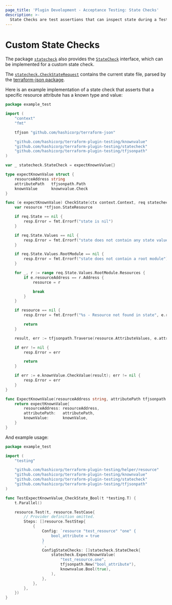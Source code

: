 ```yaml
---
page_title: 'Plugin Development - Acceptance Testing: State Checks'
description: >-
  State Checks are test assertions that can inspect state during a TestStep. Custom State Checks can be implemented.
---
```


# Custom State Checks

The package [`statecheck`](https://pkg.go.dev/github.com/hashicorp/terraform-plugin-testing/statecheck) also provides the [`StateCheck`](https://pkg.go.dev/github.com/hashicorp/terraform-plugin-testing/statecheck#StateCheck) interface, which can be implemented for a custom state check.

The [`statecheck.CheckStateRequest`](https://pkg.go.dev/github.com/hashicorp/terraform-plugin-testing/statecheck#CheckStateRequest) contains the current state file, parsed by the [terraform-json package](https://pkg.go.dev/github.com/hashicorp/terraform-json#State).

Here is an example implementation of a state check that asserts that a specific resource attribute has a known type and value:

```go
package example_test

import (
	"context"
	"fmt"

	tfjson "github.com/hashicorp/terraform-json"

	"github.com/hashicorp/terraform-plugin-testing/knownvalue"
	"github.com/hashicorp/terraform-plugin-testing/statecheck"
	"github.com/hashicorp/terraform-plugin-testing/tfjsonpath"
)

var _ statecheck.StateCheck = expectKnownValue{}

type expectKnownValue struct {
	resourceAddress string
	attributePath   tfjsonpath.Path
	knownValue      knownvalue.Check
}

func (e expectKnownValue) CheckState(ctx context.Context, req statecheck.CheckStateRequest, resp *statecheck.CheckStateResponse) {
	var resource *tfjson.StateResource

	if req.State == nil {
		resp.Error = fmt.Errorf("state is nil")
	}

	if req.State.Values == nil {
		resp.Error = fmt.Errorf("state does not contain any state values")
	}

	if req.State.Values.RootModule == nil {
		resp.Error = fmt.Errorf("state does not contain a root module")
	}

	for _, r := range req.State.Values.RootModule.Resources {
		if e.resourceAddress == r.Address {
			resource = r

			break
		}
	}

	if resource == nil {
		resp.Error = fmt.Errorf("%s - Resource not found in state", e.resourceAddress)

		return
	}

	result, err := tfjsonpath.Traverse(resource.AttributeValues, e.attributePath)

	if err != nil {
		resp.Error = err

		return
	}

	if err := e.knownValue.CheckValue(result); err != nil {
		resp.Error = err
	}
}

func ExpectKnownValue(resourceAddress string, attributePath tfjsonpath.Path, knownValue knownvalue.Check) statecheck.StateCheck {
	return expectKnownValue{
		resourceAddress: resourceAddress,
		attributePath:   attributePath,
		knownValue:      knownValue,
	}
}
```

And example usage:

```go
package example_test

import (
	"testing"

	"github.com/hashicorp/terraform-plugin-testing/helper/resource"
	"github.com/hashicorp/terraform-plugin-testing/knownvalue"
	"github.com/hashicorp/terraform-plugin-testing/statecheck"
	"github.com/hashicorp/terraform-plugin-testing/tfjsonpath"
)

func TestExpectKnownValue_CheckState_Bool(t *testing.T) {
	t.Parallel()

	resource.Test(t, resource.TestCase{
		// Provider definition omitted.
		Steps: []resource.TestStep{
			{
				Config: `resource "test_resource" "one" {
					bool_attribute = true
				}
				`,
				ConfigStateChecks: []statecheck.StateCheck{
					statecheck.ExpectKnownValue(
						"test_resource.one",
						tfjsonpath.New("bool_attribute"),
						knownvalue.Bool(true),
					),
				},
			},
		},
	})
}
```
